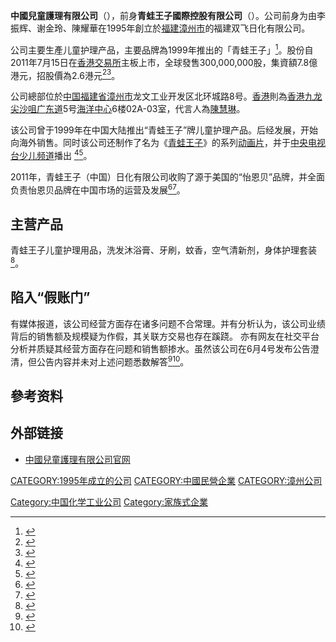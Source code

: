 {{primarysources|time=2014-05-19T08:50:47+00:00}}
{{Infobox_Company
|company_name = 青蛙王子（中国）日化有限公司 
|company_name_en = Frog Prince 
|company_logo = 
|image        = [[File:Frog_Prince_2.jpg|200px]]
|image_caption= 青蛙王子（中国）日化有限公司的一栋楼房
|company_type = [[民營企業|民營企業]]
|market_information= {{sehk|1259}}
|foundation = 1995年
|location = {{PRC}}[[漳州市|漳州市]] 龙文区 
|zip_code = 
|telephone_no = 
|industry = 护肤品（主要为儿童类）
|chairman0 = 李振辉 
|sales =
|profit =
|asset =
|market_value =
|num_employees =
|revenue =
|products = 儿童护理用品、[[沐浴露|沐浴露]]、润肤霜、防晒霜、牙膏、牙刷、[[蚊香|蚊香]]等
|major_shareholder = 
|subsid = 
|homepage = http://www.princefrog.com.cn/ }}


'''中國兒童護理有限公司'''（'''{{lang-en|China Child Care Corporation Limited}}'''），前身'''青蛙王子國際控股有限公司'''（'''{{lang-en|Prince Frog International Holdings Limited}}'''）。公司前身为由李振辉、谢金玲、陳耀華在1995年創立於[[福建|福建]][[漳州市|漳州市]]的福建双飞日化有限公司。

公司主要生產儿童护理产品，主要品牌為1999年推出的「青蛙王子」<REF>
{{Cite web |url=http://www.princefrog.com.cn/about.asp |title=青蛙王子國際控股有限公司簡介 |accessdate=2013-09-15 |archive-date=2013-12-17 |archive-url=https://web.archive.org/web/20131217105656/http://www.princefrog.com.cn/about.asp |dead-url=no }}
</REF>。股份自2011年7月15日在[[香港交易所|香港交易所]]主板上市，全球發售300,000,000股，集資額7.8億港元，招股價為2.6港元<ref>{{Cite web |url=http://www.exmoo.com/view.php?id=408051&type_id=1 |title=《新股掛牌》青蛙王子（１２５９）收報２﹒５３元，低招股價３％ EXMOO |accessdate=2011-12-22 |archive-date=2013-04-25 |archive-url=https://archive.is/20130425203836/http://www.exmoo.com/view.php?id=408051&type_id=1 |dead-url=no }}</ref><REF>
{{Cite web |url=http://www.hkexnews.hk/listedco/listconews/SEHK/2011/0630/01259_1106131/C102.pdf |title=青蛙王子國際控股有限公司招股資料 |accessdate=2013-09-15 |archive-date=2013-12-17 |archive-url=https://web.archive.org/web/20131217120626/http://www.hkexnews.hk/listedco/listconews/SEHK/2011/0630/01259_1106131/C102.pdf |dead-url=no }}
</REF>。

公司總部位於[[中国|中国]][[福建省|福建省]][[漳州市|漳州市]]龙文工业开发区北环城路8号。[[香港|香港]]則為[[香港|香港]][[九龙|九龙]][[尖沙咀|尖沙咀]][[广东道|广东道]]5号[[海洋中心|海洋中心]]6楼02A-03室，代言人為[[陳慧琳|陳慧琳]]。

该公司曾于1999年在中国大陆推出“青蛙王子”牌儿童护理产品。后经发展，开始向海外销售。同时该公司还制作了名为《[[青蛙王子|青蛙王子]]》的系列[[动画片|动画片]]，并于[[中央电视台少儿频道|中央电视台少儿频道]]播出 <ref>{{Cite web |url= http://donghua.cntv.cn/2013/11/11/ARTI1384134130359493.shtml |title= 动画片《蛙蛙学校》登陆央视少儿频道 |author=  |date= 2013-11-11 |publisher= 央视网 |language= zh |accessdate= 2013-12-17 |quote=  |archive-url= https://web.archive.org/web/20131217075302/http://donghua.cntv.cn/2013/11/11/ARTI1384134130359493.shtml |archive-date= 2013-12-17 |dead-url= yes }}</ref><ref>{{Cite web |url= http://www.china.com.cn/news/txt/2013-11/12/content_30579490.htm |title= 《蛙蛙学校》15日登陆央视 打造国产动漫新标杆 |author=  |date= 2013-11-12 |publisher= 中国网 |language= zh-hans |accessdate= 2013-12-17 |quote=  |archive-date= 2013-12-17 |archive-url= https://web.archive.org/web/20131217221637/http://www.china.com.cn/news/txt/2013-11/12/content_30579490.htm |dead-url= no }}</ref>。

2011年，青蛙王子（中国）日化有限公司收购了源于美国的“怡恩贝”品牌，并全面负责怡恩贝品牌在中国市场的运营及发展<ref>{{Cite web |url= http://m.61ef.cn/yeinb/index.html |title= 青蛙王子(中国)日化有限公司公司简介 |author=  |date= 2012-10-01 |publisher= 怡恩贝_青蛙王子(中国)日化有限公司 |language=  |accessdate= 2013-12-17 |quote=  |archive-date= 2013-12-17 |archive-url= https://web.archive.org/web/20131217224434/http://m.61ef.cn/yeinb/index.html |dead-url= no }}</ref><ref>{{Cite web |url= http://www.01baby.com/HTML/201211201422348281250.html |title= 青蛙王子拟2000万拓新品牌怡恩贝 |author=  |date= 2012-11-2014 |publisher= 中国婴童品牌网 |language=  |accessdate= 2013-12-17 |quote=  |archive-date= 2013-12-17 |archive-url= https://web.archive.org/web/20131217071845/http://www.01baby.com/HTML/201211201422348281250.html |dead-url= no }}</ref>。

==主营产品==
青蛙王子儿童护理用品，洗发沐浴膏、牙刷，蚊香，空气清新剂，身体护理套装<ref>{{Cite web |url=http://fjqwwz.cn.gtobal.com/ |title=青蛙王子(漳州)日化有限公司简介 |accessdate=2013-12-23 |archive-date=2013-12-17 |archive-url=https://web.archive.org/web/20131217072546/http://fjqwwz.cn.gtobal.com/ |dead-url=no }}</ref>。

==陷入“假账门”==
有媒体报道，该公司经营方面存在诸多问题不合常理。并有分析认为，该公司业绩背后的销售额及规模疑为作假，其关联方交易也存在蹊跷。 亦有网友在社交平台分析并质疑其经营方面存在问题和销售额掺水。虽然该公司在6月4号发布公告澄清，但公告内容并未对上述问题悉数解答<ref>{{Cite web |url=http://finance.china.com.cn/roll/20130716/1641005.shtml |title=被指数据注水 青蛙王子陷“假账门” |author= |date=2013-07-16 |publisher=中国网 |language= |accessdate=2013-12-17 |quote= |archive-date=2013-12-17 |archive-url=https://web.archive.org/web/20131217221414/http://finance.china.com.cn/roll/20130716/1641005.shtml |dead-url=no }}</ref><ref>{{Cite web |url=http://news.qinbei.com/20130608/308916.shtml |title=投资圈网友分析称青蛙王子销量造假 |access-date=2013-12-23 |archive-url=https://web.archive.org/web/20131217224739/http://news.qinbei.com/20130608/308916.shtml |archive-date=2013-12-17 |dead-url=yes }}</ref>。

==參考资料==
{{REFLIST}}

==外部链接==
*[http://www.princefrog.com.cn 中國兒童護理有限公司官网]{{Wayback|url=http://www.princefrog.com.cn/ |date=20130819053241 }}

[[CATEGORY:1995年成立的公司|CATEGORY:1995年成立的公司]]
[[Category:中国化学工业公司|Category:中国化学工业公司]]
[[CATEGORY:中國民營企業|CATEGORY:中國民營企業]]
[[Category:家族式企業|Category:家族式企業]]
[[CATEGORY:漳州公司|CATEGORY:漳州公司]]